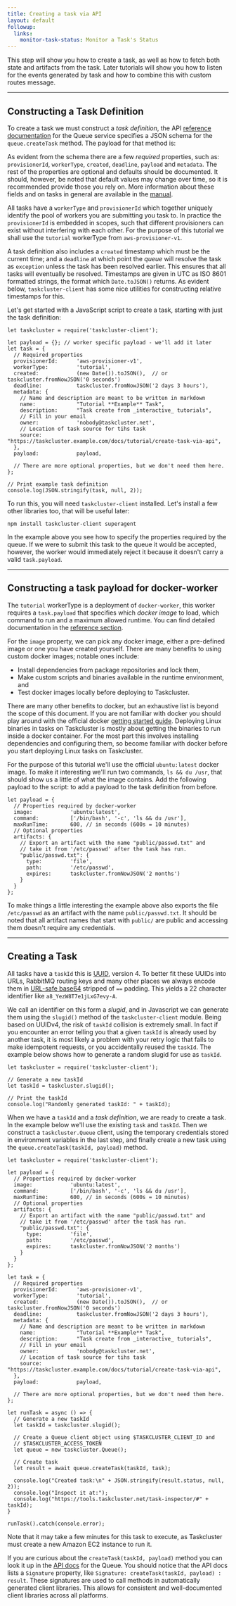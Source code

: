 ```yaml
---
title: Creating a task via API
layout: default
followup:
  links:
    monitor-task-status: Monitor a Task's Status
---
```


This step will show you how to create a task, as well as how to fetch
both state and artifacts from the task. Later tutorials will show you how to
listen for the events generated by task and how to combine this with custom
routes message.

---

## Constructing a Task Definition

To create a task we must construct a _task definition_, the API [reference
documentation](/docs/reference/platform/taskcluster-queue/references/api) for the
Queue service specifies a JSON schema for the `queue.createTask` method.  The
payload for that method is:

<SchemaTable schema="/schemas/queue/v1/create-task-request.json#" />

As evident from the schema there are a few _required_ properties, such as:
`provisionerId`, `workerType`, `created`, `deadline`, `payload` and `metadata`.
The rest of the properties are optional and defaults should be documented.  It
should, however, be noted that default values may change over time, so it is
recommended provide those you rely on. More information about these fields and
on tasks in general are available in the [manual](/docs/manual).

All tasks have a `workerType` and `provisionerId` which together uniquely
identify the pool of workers you are submitting you task to. In practice the
`provisionerId` is embedded in scopes, such that different provisioners can
exist without interfering with each other. For the purpose of this tutorial we
shall use the `tutorial` workerType from `aws-provisioner-v1`.

A task definition also includes a `created` timestamp which must be the current
time; and a `deadline` at which point the _queue_ will resolve the task as
`exception` unless the task has been resolved earlier. This ensures that all
tasks will eventually be resolved.  Timestamps are given in UTC as ISO 8601
formatted strings, the format which `Date.toJSON()` returns. As evident below,
`taskcluster-client` has some nice utilities for constructing relative
timestamps for this.

Let's get started with a JavaScript script to create a task, starting with just
the task definition:

```
let taskcluster = require('taskcluster-client');

let payload = {}; // worker specific payload - we'll add it later
let task = {
  // Required properties
  provisionerId:      'aws-provisioner-v1',
  workerType:         'tutorial',
  created:            (new Date()).toJSON(),  // or taskcluster.fromNowJSON('0 seconds')
  deadline:           taskcluster.fromNowJSON('2 days 3 hours'),
  metadata: {
    // Name and description are meant to be written in markdown
    name:             "Tutorial **Example** Task",
    description:      "Task create from _interactive_ tutorials",
    // Fill in your email
    owner:            'nobody@taskcluster.net',
    // Location of task source for tihs task
    source:           "https://taskcluster.example.com/docs/tutorial/create-task-via-api",
  },
  payload:            payload,

  // There are more optional properties, but we don't need them here.
};

// Print example task definition
console.log(JSON.stringify(task, null, 2));
```

To run this, you will need `taskcluster-client` installed.  Let's install a few
other libraries too, that will be useful later:

```
npm install taskcluster-client superagent
```

In the example above you see how to specify the properties required by the
queue. If we were to submit this task to the queue it would be accepted,
however, the worker would immediately reject it because it doesn't carry a
valid `task.payload`.

---

## Constructing a task payload for docker-worker

The `tutorial` workerType is a deployment of `docker-worker`, this worker
requires a `task.payload` that specifies which _docker image_ to load, which
command to run and a maximum allowed runtime. You can find detailed
documentation in the [reference
section](/docs/reference/workers/docker-worker/payload).

<SchemaTable schema="/schemas/docker-worker/v1/payload.json" />

For the `image` property, we can pick any docker image, either a pre-defined
image or one you have created yourself. There are many benefits to using custom
docker images; notable ones include:

 * Install dependencies from package repositories and lock them,
 * Make custom scripts and binaries available in the runtime environment, and
 * Test docker images locally before deploying to Taskcluster.

There are many other benefits to docker, but an exhaustive list is beyond the
scope of this document. If you are not familiar with docker you should play
around with the official docker
[getting started guide](http://docs.docker.com/linux/started/). Deploying Linux
binaries in tasks on Taskcluster is mostly about getting the binaries to run
inside a docker container. For the most part this involves installing
dependencies and configuring them, so become familiar with docker before you
start deploying Linux tasks on Taskcluster.

For the purpose of this tutorial we'll use the official `ubuntu:latest` docker
image. To make it interesting we'll run two commands, `ls && du /usr`, that
should show us a little of what the image contains. Add the following payload
to the script:
to add a payload to the task definition from before.

```
let payload = {
  // Properties required by docker-worker
  image:            'ubuntu:latest',
  command:          ['/bin/bash', '-c', 'ls && du /usr'],
  maxRunTime:       600, // in seconds (600s = 10 minutes)
  // Optional properties
  artifacts: {
    // Export an artifact with the name "public/passwd.txt" and
    // take it from '/etc/passwd' after the task has run.
    "public/passwd.txt": {
      type:         'file',
      path:         '/etc/passwd',
      expires:      taskcluster.fromNowJSON('2 months')
    }
  }
};
```

To make things a little interesting the example above also exports the file
`/etc/passwd` as an artifact with the name `public/passwd.txt`. It should be
noted that all artifact names that start with `public/` are public and
accessing them doesn't require any credentials.

---

## Creating a Task

All tasks have a `taskId` this is
[UUID](https://en.wikipedia.org/wiki/Universally_unique_identifier), version 4.
To better fit these UUIDs into URLs, RabbitMQ routing keys and many other
places we always encode them in [URL-safe
base64](http://tools.ietf.org/html/rfc4648#section-5) stripped of `==` padding.
This yields a 22 character identifier like `a8_YezW8T7e1jLxG7evy-A`.

We call an identifier on this form a _slugid_, and in Javascript we can generate
them using the `slugid()` method of the `taskcluster-client` module. Being
based on UUIDv4, the risk of `taskId` collision is extremely small. In
fact if you encounter an error telling you that a given `taskId` is already
used by another task, it is most likely a problem with your retry logic that
fails to make idempotent requests, or you accidentally reused the `taskId`. The
example below shows how to generate a random slugid for use as `taskId`.

```
let taskcluster = require('taskcluster-client');

// Generate a new taskId
let taskId = taskcluster.slugid();

// Print the taskId
console.log("Randomly generated taskId: " + taskId);
```

When we have a `taskId` and a _task definition_, we are ready to create a task.
In the example below we'll use the existing `task` and `taskId`.  Then we
construct a `taskcluster.Queue` client, using the temporary credentials stored
in environment variables in the last step, and finally create a new task using
the `queue.createTask(taskId, payload)` method.

```
let taskcluster = require('taskcluster-client');

let payload = {
  // Properties required by docker-worker
  image:            'ubuntu:latest',
  command:          ['/bin/bash', '-c', 'ls && du /usr'],
  maxRunTime:       600, // in seconds (600s = 10 minutes)
  // Optional properties
  artifacts: {
    // Export an artifact with the name "public/passwd.txt" and
    // take it from '/etc/passwd' after the task has run.
    "public/passwd.txt": {
      type:         'file',
      path:         '/etc/passwd',
      expires:      taskcluster.fromNowJSON('2 months')
    }
  }
};

let task = {
  // Required properties
  provisionerId:      'aws-provisioner-v1',
  workerType:         'tutorial',
  created:            (new Date()).toJSON(),  // or taskcluster.fromNowJSON('0 seconds')
  deadline:           taskcluster.fromNowJSON('2 days 3 hours'),
  metadata: {
    // Name and description are meant to be written in markdown
    name:             "Tutorial **Example** Task",
    description:      "Task create from _interactive_ tutorials",
    // Fill in your email
    owner:            'nobody@taskcluster.net',
    // Location of task source for tihs task
    source:           "https://taskcluster.example.com/docs/tutorial/create-task-via-api",
  },
  payload:            payload,

  // There are more optional properties, but we don't need them here.
};

let runTask = async () => {
  // Generate a new taskId
  let taskId = taskcluster.slugid();

  // Create a Queue client object using $TASKCLUSTER_CLIENT_ID and
  // $TASKCLUSTER_ACCESS_TOKEN
  let queue = new taskcluster.Queue();

  // Create task
  let result = await queue.createTask(taskId, task);

  console.log("Created task:\n" + JSON.stringify(result.status, null, 2));
  console.log("Inspect it at:");
  console.log("https://tools.taskcluster.net/task-inspector/#" + taskId);
}

runTask().catch(console.error);
```

Note that it may take a few minutes for this task to execute, as Taskcluster must
create a new Amazon EC2 instance to run it.

If you are curious about the `createTask(taskId, payload)` method you can look
it up in the [API docs](/docs/reference/platform/queue/reference/api-docs/) for the Queue. You should notice that
the API docs lists a `Signature` property, like
`Signature: createTask(taskId, payload) : result`. These signatures are used to
call methods in automatically generated client libraries. This allows for
consistent and well-documented client libraries across all platforms.

